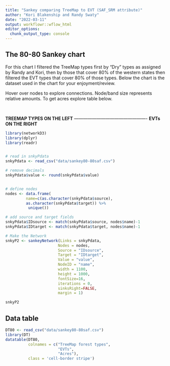 ```yaml
---
title: "Sankey comparing TreeMap to EVT (SAF_SRM attribute)"
author: "Kori Blakenship and Randy Swaty"
date: "2022-03-11"
output: workflowr::wflow_html
editor_options:
  chunk_output_type: console
---
```


## The 80-80 Sankey chart

For this chart I filtered the TreeMap types first by "Dry" types as assigned by Randy and Kori, then by those that cover 80% of the western states then filtered the EVT types that cover 80% of those types.  Below the chart is the dataset used in the chart for your enjoyment/review. 

Hover over nodes to explore connections.  Node/band size represents relative amounts.  To get acres explore table below.
 
 <br>
 
**TREEMAP TYPES ON THE LEFT** ------------------------------------------------- **EVTs ON THE RIGHT**                               


```r

library(networkD3)
library(dplyr)
library(readr)


# read in snkyPdata
snkyPdata <- read_csv("data/sankey80-80saf.csv")

# remove decimals
snkyPdata$value <- round(snkyPdata$value)


# define nodes
nodes <- data.frame(
         name=c(as.character(snkyPdata$source), 
         as.character(snkyPdata$target)) %>% 
          unique())

# add source and target fields
snkyPdata$IDsource <- match(snkyPdata$source, nodes$name)-1 
snkyPdata$IDtarget <- match(snkyPdata$target, nodes$name)-1

# Make the Network
snkyP2 <- sankeyNetwork(Links = snkyPdata, 
                       Nodes = nodes,
                       Source = "IDsource", 
                       Target = "IDtarget",
                       Value = "value", 
                       NodeID = "name", 
                       width = 1100,
                       height = 1000, 
                       fontSize=16,
                       iterations = 0,
                       sinksRight=FALSE,
                       margin = 1)

snkyP2
```


## Data table

```r

DT80 <- read_csv("data/sankey80-80saf.csv")
library(DT)
datatable(DT80,
          colnames = c("TreeMap forest types",
                       "EVTs",
                       "Acres"),
          class = 'cell-border stripe')

```




